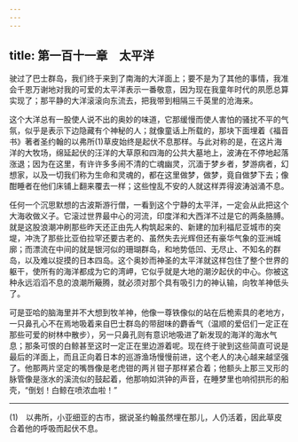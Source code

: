 ```yaml
---
---
---
```

title: 第一百十一章　太平洋
---






驶过了巴士群岛，我们终于来到了南海的大洋面上；要不是为了其他的事情，我准会千恩万谢地对我的可爱的太平洋表示一番敬意，因为现在我童年时代的夙愿总算实现了；那平静的大洋滚滚向东流去，把我带到相隔三千英里的沧海来。

这个大洋总有一股使人说不出的奥妙的味道，它那缓慢而使人害怕的骚扰不平的气氛，似乎是表示下边隐藏有个神秘的人；就像童话上所载的，那块下面埋着《福音书》著者圣约翰的以弗所(1)草皮始终是起伏不息那样。与此对称的是，在这片海洋的大牧场，绵延起伏的汪洋的大草原和四海的公共大墓地上，波涛在不停地起落涨退；因为在这里，有许许多多闹不清的亡魂幽灵，沉湎于梦乡者，梦游病者，幻想家，以及一切我们称为生命和灵魂的，都在这里做梦，做梦，竟自做梦下去；像酣睡者在他们床铺上翻来覆去一样；这些惶乱不安的人就这样弄得波涛汹涌不息。

任何一个沉思默想的古波斯游行僧，一看到这个宁静的太平洋，一定会从此把这个大海收做义子。它滚过世界最中心的河流，印度洋和大西洋不过是它的两条胳膊。就是这股浪潮冲刷那些昨天还正由先人构筑起来的、新建的加利福尼亚城市的突堤，冲洗了那些比亚伯拉罕还要古老的、虽然失去光辉但还有豪华气象的亚洲城廓；而漂流在中间的就是银河似的珊瑚群岛，和地势低凹、无尽止、不知名的群岛，以及难以捉摸的日本四岛。这个奥妙而神圣的太平洋就这样包住了整个世界的躯干，使所有的海洋都成为它的湾岬，它似乎就是大地的潮汐起伏的中心。你被这种永远滔滔不息的浪潮所簸腾，就必须对那个具有吸引力的神认输，向牧羊神低头了。

可是亚哈的脑海里并不大想到牧羊神，他像一尊铁像似的站在后桅索具的老地方，一只鼻孔心不在焉地吸着来自巴士群岛的带甜味的麝香气（温顺的爱侣们一定正在那些可爱的树林中散步），另一只鼻孔则有意识地吸进了新发现的海洋的海水气息；那条可恨的白鲸甚至这时一定正在里边游着呢。现在终于驶到这些简直可说是最后的洋面上，而且正向着日本的巡游渔场慢慢前进，这个老人的决心越来越坚强了。他那两片坚定的嘴唇像是老虎钳的两爿钳子那样紧合着；他额头上那三叉形的脉管像是涨水的溪流似的鼓起着，他那响如洪钟的声音，在睡梦里也响彻拱形的船壳，“倒划！白鲸在喷浓血啦！”





* * *



(1)　以弗所，小亚细亚的古市，据说圣约翰虽然埋在那儿，人仍活着，因此草皮合着他的呼吸而起伏不息。